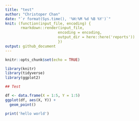 ```yaml
---
title: "test"
author: "Christoper Chan"
date: "`r format(Sys.time(), '%H:%M %d %B %Y')`"
knit: (function(input_file, encoding) {
       rmarkdown::render(input_file, 
                        encoding = encoding, 
                        output_dir = here::here('reports'))
                        })
output: github_document
---
```


```r
knitr::opts_chunk$set(echo = TRUE)
```

```r
library(knitr)
library(tidyverse)
library(ggplot2)
```

```r
## Test
```

```r
df <- data.frame(X = 1:5, Y = 1:5)
ggplot(df, aes(X, Y)) +
  geom_point()
```



```r
print('hello world')
```
